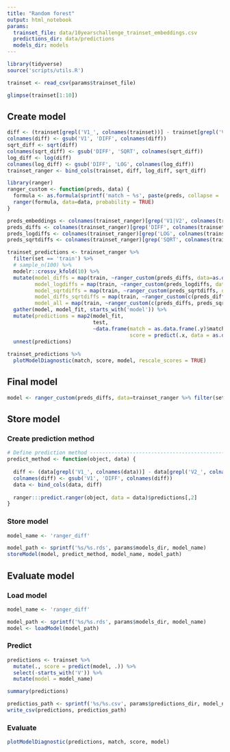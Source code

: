 ```yaml
---
title: "Random forest"
output: html_notebook
params:
  trainset_file: data/10yearschallenge_trainset_embeddings.csv
  predictions_dir: data/predictions
  models_dir: models
---
```



```r
library(tidyverse)
source('scripts/utils.R')

trainset <- read_csv(params$trainset_file)
```

```r
glimpse(trainset[1:10])
```

## Create model

```r
diff <- (trainset[grepl('V1_', colnames(trainset))] - trainset[grepl('V2_', colnames(trainset))])^2
colnames(diff) <- gsub('V1', 'DIFF', colnames(diff))
sqrt_diff <- sqrt(diff)
colnames(sqrt_diff) <- gsub('DIFF', 'SQRT', colnames(sqrt_diff))
log_diff <- log(diff)
colnames(log_diff) <- gsub('DIFF', 'LOG', colnames(log_diff))
trainset_ranger <- bind_cols(trainset, diff, log_diff, sqrt_diff)
```

```r
library(ranger)
ranger_custom <- function(preds, data) {
  formula <- as.formula(sprintf('match ~ %s', paste(preds, collapse = ' + ')))
  ranger(formula, data=data, probability = TRUE)
}

preds_embeddings <- colnames(trainset_ranger)[grep('V1|V2', colnames(trainset_ranger))]
preds_diffs <- colnames(trainset_ranger)[grep('DIFF', colnames(trainset_ranger))]
preds_logdiffs <- colnames(trainset_ranger)[grep('LOG', colnames(trainset_ranger))]
preds_sqrtdiffs <- colnames(trainset_ranger)[grep('SQRT', colnames(trainset_ranger))]

trainset_predictions <- trainset_ranger %>%
  filter(set == 'train') %>%
  # sample_n(100) %>%                          
  modelr::crossv_kfold(10) %>%
  mutate(model_diffs = map(train, ~ranger_custom(preds_diffs, data=as.data.frame(.x))),
         model_logdiffs = map(train, ~ranger_custom(preds_logdiffs, data=as.data.frame(.x))),
         model_sqrtdiffs = map(train, ~ranger_custom(preds_sqrtdiffs, data=as.data.frame(.x))),
         model_diffs_sqrtdiffs = map(train, ~ranger_custom(c(preds_diffs, preds_sqrtdiffs), data=as.data.frame(.x))),
         model_all = map(train, ~ranger_custom(c(preds_diffs, preds_sqrtdiffs, preds_logdiffs, preds_embeddings), data=as.data.frame(.x)))) %>%
  gather(model, model_fit, starts_with('model')) %>%
  mutate(predictions = map2(model_fit, 
                            test, 
                            ~data.frame(match = as.data.frame(.y)$match, 
                                        score = predict(.x, data = as.data.frame(.y))$predictions[,2]))) %>%
  unnest(predictions)
  
trainset_predictions %>%
  plotModelDiagnostic(match, score, model, rescale_scores = TRUE)

```

## Final model
```r
model <- ranger_custom(preds_diffs, data=trainset_ranger %>% filter(set == 'train'))
```

## Store model

### Create prediction method

```r
# Define prediction method ------------------------------------------------
predict_method <- function(object, data) {
  
  diff <- (data[grepl('V1_', colnames(data))] - data[grepl('V2_', colnames(data))])^2
  colnames(diff) <- gsub('V1', 'DIFF', colnames(diff))
  data <- bind_cols(data, diff)
  
  ranger:::predict.ranger(object, data = data)$predictions[,2]
}
```

### Store model

```r
model_name <- 'ranger_diff'

model_path <- sprintf('%s/%s.rds', params$models_dir, model_name)
storeModel(model, predict_method, model_name, model_path)
```

## Evaluate model

### Load model

```r
model_name <- 'ranger_diff'

model_path <- sprintf('%s/%s.rds', params$models_dir, model_name)
model <- loadModel(model_path)
```

### Predict

```r
predictions <- trainset %>%
  mutate(., score = predict(model, .)) %>%
  select(-starts_with('V')) %>%
  mutate(model = model_name)

summary(predictions)

predictios_path <- sprintf('%s/%s.csv', params$predictions_dir, model_name)
write_csv(predictions, predictios_path)
```

### Evaluate

```r
plotModelDiagnostic(predictions, match, score, model)
```



